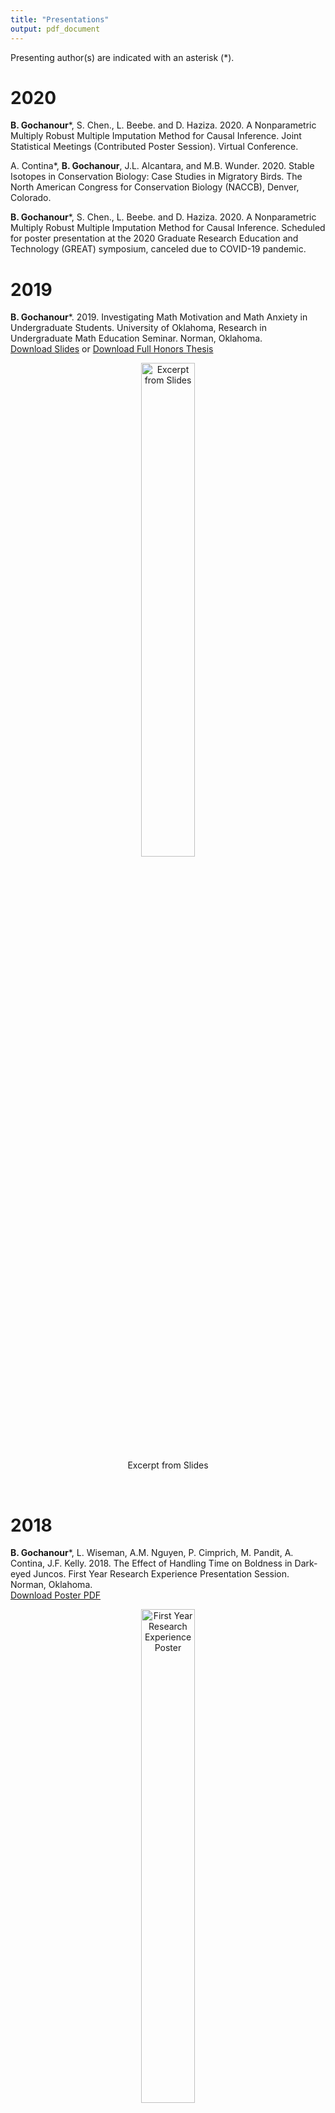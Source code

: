 ```yaml
---
title: "Presentations"
output: pdf_document
---
```


Presenting author(s) are indicated with an asterisk (*).

# **2020**

**B. Gochanour**\*, S. Chen., L. Beebe. and D. Haziza. 2020. A Nonparametric Multiply Robust Multiple Imputation Method for Causal Inference. Joint Statistical Meetings (Contributed Poster Session). Virtual Conference.

A. Contina\*, **B. Gochanour**, J.L. Alcantara, and M.B. Wunder. 2020. Stable Isotopes in Conservation Biology: Case Studies in Migratory Birds. The North American Congress for Conservation Biology (NACCB), Denver, Colorado.

**B. Gochanour**\*, S. Chen., L. Beebe. and D. Haziza. 2020. A Nonparametric Multiply Robust Multiple Imputation Method for Causal Inference. Scheduled for poster presentation at the 2020 Graduate Research Education and Technology (GREAT) symposium, canceled due to COVID-19 pandemic.

# **2019**

**B. Gochanour**\*. 2019. Investigating Math Motivation and Math Anxiety in Undergraduate Students. University of Oklahoma, Research in Undergraduate Math Education Seminar. Norman, Oklahoma.
<br>
<a href="hon_presentation.pdf#" class="download">Download Slides</a> or
<a href="hon_thesis.pdf#" class="download">Download Full Honors Thesis</a>	

<center>
![Excerpt from Slides](hon_pic.JPG){width=45% height=45%}
</center>
<br>

# **2018**

**B. Gochanour**\*, L. Wiseman, A.M. Nguyen, P. Cimprich, M. Pandit, A. Contina, J.F. Kelly. 2018. The Effect of Handling Time on Boldness in Dark-eyed Juncos. First Year Research Experience Presentation Session. Norman, Oklahoma.
<br>
<a href="fyre.pdf#" class="download"> Download Poster PDF</a>

<center>
![First Year Research Experience Poster](fyre_pic.JPG){width=45% height=45%}
</center>
<br>

